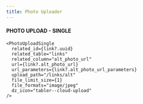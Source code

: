 ```yaml
---
title: Photo Uploader
---
```





#### PHOTO UPLOAD - SINGLE

```
<PhotoUploadSingle
  related_id={link?.uuid}
  related_table="links"            
  related_column="alt_photo_url"
  url={link?.alt_photo_url}
  url_parameters={link?.alt_photo_url_parameters}
  upload_path="/links/alt"
  file_limit_size={1}
  file_formats="image/jpeg"
  dz_icon="tabler--cloud-upload"
/>
```